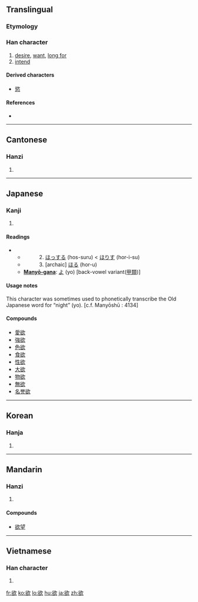 {{also|慾}}
==Translingual==

===Etymology===
{{Han compound|谷|欠|t2=blow|ls=psc|c1=p|c2=s}}

===Han character===
{{Han char|rn=76|rad=欠|as=07|sn=11|four=8768<sub>2</sub>|canj=金口弓人 (CRNO)}}

# [[desire]], [[want]], [[long for]]
# [[intend]]

====Derived characters====
{{rfc-header|Derived characters|lang=mul}}
* [[慾]]

====References====
* {{Han ref|kx=0567.360|dkj=16080|dj=0956.100|hdz=32140.070|uh=6B32|ud=27442|bh=B1FD|bd=45565}}

----

==Cantonese==

===Hanzi===
{{yue-hanzi|jyut=|y=yuk6}}

# {{defn|Cantonese|sort=欠07}}

----

==Japanese==

===Kanji===
{{ja-kanji|grade=6|rs=欠07}}

# {{defn|Japanese}}

====Readings====
* {{ja-readings|on=[[よく]] (yoku)|kun=　1. [[ほしい]] (hoshi-i)}}
** 　　　2. [[ほっする]] (hos-suru) < [[ほりす]] (hor-i-su)
** 　　　3. [archaic] [[ほる]] (hor-u)
** '''[[Manyō-gana]]''': [[よ]] (yo) [back-vowel variant([[甲類]])]

====Usage notes====
This character was sometimes used to phonetically transcribe the Old Japanese word for “night” (yo). [c.f. Manyōshū : 4134]

====Compounds====
* [[愛欲]]
* [[強欲]]
* [[色欲]]
* [[食欲]]
* [[性欲]]
* [[大欲]]
* [[物欲]]
* [[無欲]]
* [[名誉欲]]

----

==Korean==

===Hanja===
{{ko-hanja|hangeul=[[욕]]|eumhun=바랄 욕 (para-r yok)|rv=yok|mr=yok|y=yok}}

# {{defn|Korean|sort=欠07}}

----

==Mandarin==

===Hanzi===
{{cmn-hanzi|pin=[[āi]] ([[ai1]]), [[ēi]] ([[ei1]]), [[èi]] ([[ei4]]), [[yù]] ([[yu4]])|wg=ai<sup>1</sup>, <sup>1</sup>, <sup>4</sup>, yü<sup>4</sup>}}

# {{defn|Mandarin|sort=欠07}}

====Compounds====
* [[欲望]]

----

==Vietnamese==

===Han character===
{{vi-hantu|[[dục]], [[giục]]|rs=欠07}}

# {{defn|Vietnamese|sort=欠07}}

[[fr:欲]]
[[ko:欲]]
[[lo:欲]]
[[hu:欲]]
[[ja:欲]]
[[zh:欲]]
